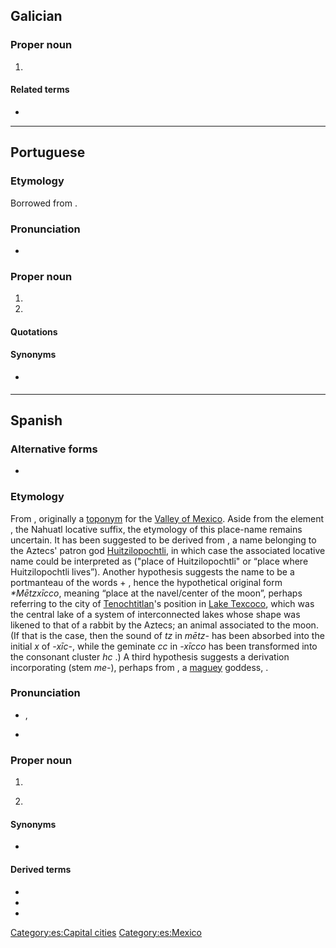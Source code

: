 {{also|Mexico}}
==Galician==
{{wikipedia|lang=gl}}

===Proper noun===
{{gl-proper noun|m}}

# {{place|gl|country|continent/North America|t1=Mexico}}

====Related terms====
* {{l|gl|mexicano}}

----

==Portuguese==
{{wikipedia|lang=pt}}

===Etymology===
Borrowed from {{bor|pt|es|México}}.

===Pronunciation===
* {{a|Portugal|Brazil}} {{IPA|pt|/ˈmɛ.ʃi.ku/}}

===Proper noun===
{{pt-proper noun|m}}

# {{place|pt|country|continent/North America|t1=Mexico}}
# {{place|pt|capital city|c/Mexico|t1=Mexico City}}

====Quotations====
{{seeCites|pt}}

====Synonyms====
* {{sense|Mexico City}} {{l|pt|Cidade do México}}

----

==Spanish==
{{wikipedia|lang=es}}

===Alternative forms===
* {{alter|es|Méjico||rare}}

===Etymology===
From {{etyl|nci|es}} {{m|nci|Mexihco|Mēxihco}}, originally a [[toponym]] for the [[w:Valley of Mexico|Valley of Mexico]]. Aside from the element {{m|nci|-co}}, the Nahuatl locative suffix, the etymology of this place-name remains uncertain. It has been suggested to be derived from {{m|nci|Mexihtli|Mēxihtli}}, a name belonging to the Aztecs' patron god [[Huitzilopochtli]], in which case the associated locative name could be interpreted as ("place of Huitzilopochtli" or “place where Huitzilopochtli lives”). Another hypothesis suggests the name to be a portmanteau of the words {{m|nci|mētztli||moon}} + {{m|nci|xīctli||navel}}, hence the hypothetical original form ''*Mētzxīcco'', meaning “place at the navel/center of the moon”, perhaps referring to the city of [[Tenochtitlan]]'s position in [[w:Lake Texcoco|Lake Texcoco]], which was the central lake of a system of interconnected lakes whose shape was likened to that of a rabbit by the Aztecs; an animal associated to the moon. (If that is the case, then the sound of ''tz'' {{IPAchar|/t͡s/}} in ''mētz-'' has been absorbed into the initial ''x'' {{IPAchar|/ʃ/}} of ''-xīc-'', while the geminate ''cc'' {{IPAchar|/kː/}} in ''-xīcco'' has been transformed into the consonant cluster ''hc'' {{IPAchar|/ʔk/}}.) A third hypothesis suggests a derivation incorporating {{m|nci|metl||maguey}} (stem ''me-''), perhaps from {{m|nci|Mēctli}}, a [[maguey]] goddess, {{der|es|azc-pro|}}.

===Pronunciation===
* {{es-IPA|Méjico}}, {{IPAchar|[ˈme̞çiko̞]}}
* {{audio|es|Es-mx-México.ogg|Audio (Mexico)}}

===Proper noun===
{{es-proper noun|m}}

# {{place|es|country|continent/North America|t1=Mexico}}
# {{lb|es|Mexico}} {{l|en|Mexico City}}

====Synonyms====
* {{sense|Mexico City}} {{l|es|Ciudad de México}}

====Derived terms====
* {{l|es|mexicano}}
* {{l|es|mexiquense}}
* {{l|es|Nuevo México}}

[[Category:es:Capital cities]]
[[Category:es:Mexico]]